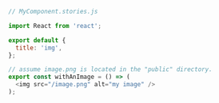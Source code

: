 ```js
// MyComponent.stories.js

import React from 'react';

export default {
  title: 'img',
};

// assume image.png is located in the "public" directory.
export const withAnImage = () => (
  <img src="/image.png" alt="my image" />
);
```
